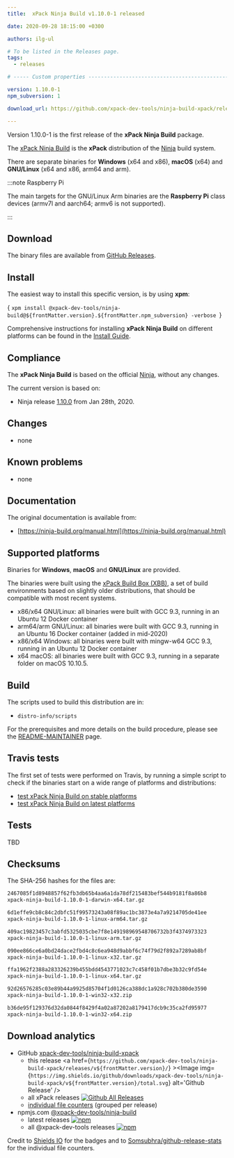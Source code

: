 ```yaml
---
title:  xPack Ninja Build v1.10.0-1 released

date: 2020-09-28 18:15:00 +0300

authors: ilg-ul

# To be listed in the Releases page.
tags:
  - releases

# ----- Custom properties -----------------------------------------------------

version: 1.10.0-1
npm_subversion: 1

download_url: https://github.com/xpack-dev-tools/ninja-build-xpack/releases/tag/v1.10.0-1/

---
```


Version 1.10.0-1 is the first release of the **xPack Ninja Build** package.

<!-- truncate -->


The [xPack Ninja Build](https://xpack-dev-tools.github.io/ninja-build-xpack/)
is the **xPack** distribution of the
[Ninja](https://ninja-build.org) build system.

There are separate binaries for **Windows** (x64 and x86),
**macOS** (x64) and **GNU/Linux** (x64 and x86, arm64 and arm).

:::note Raspberry Pi

The main targets for the GNU/Linux Arm
binaries are the **Raspberry Pi** class devices (armv7l and aarch64;
armv6 is not supported).

:::

## Download

The binary files are available from <a href={frontMatter.download_url}>GitHub Releases</a>.

## Install

The easiest way to install this specific version, is by using **xpm**:

<CodeBlock language="console"> {
`xpm install @xpack-dev-tools/ninja-build@${frontMatter.version}.${frontMatter.npm_subversion} -verbose
`} </CodeBlock>

Comprehensive instructions for installing **xPack Ninja Build** on different platforms
can be found in the [Install Guide](/docs/install/).

## Compliance

The **xPack Ninja Build** is based on the official
[Ninja](https://ninja-build.org),
without any changes.

The current version is based on:

- Ninja release
[1.10.0](https://github.com/ninja-build/ninja/releases/tag/v1.10.0)
from Jan 28th, 2020.

## Changes

- none

## Known problems

- none

## Documentation

The original documentation is available from:

- [https://ninja-build.org/manual.html](https://ninja-build.org/manual.html)

## Supported platforms

Binaries for **Windows**, **macOS** and **GNU/Linux** are provided.

The binaries were built using the
[xPack Build Box (XBB)](https://github.com/xpack/xpack-build-box), a set
of build environments based on slightly older distributions, that should be
compatible with most recent systems.

- x86/x64 GNU/Linux: all binaries were built with GCC 9.3, running in an
  Ubuntu 12 Docker container
- arm64/arm GNU/Linux: all binaries were built with GCC 9.3, running in an
  Ubuntu 16 Docker container (added in mid-2020)
- x86/x64 Windows: all binaries were built with mingw-w64 GCC 9.3, running in an
  Ubuntu 12 Docker container
- x64 macOS: all binaries were built with GCC 9.3, running in a separate
  folder on macOS 10.10.5.

## Build

The scripts used to build this distribution are in:

- `distro-info/scripts`

For the prerequisites and more details on the build procedure, please see the
[README-MAINTAINER](https://github.com/xpack-dev-tools/ninja-build-xpack/blob/xpack/README-MAINTAINER.md) page.

## Travis tests

The first set of tests were performed on Travis, by running
a simple script to check if the binaries start on a wide range of
platforms and distributions:

- [test xPack Ninja Build on stable platforms](https://travis-ci.org/github/xpack-dev-tools/ninja-build-xpack/builds/730967211)
- [test xPack Ninja Build on latest platforms](https://travis-ci.org/github/xpack-dev-tools/ninja-build-xpack/builds/730971631)

## Tests

TBD

## Checksums

The SHA-256 hashes for the files are:

```txt
2467085f1d8948857f62fb3db65b4aa6a1da78df215483bef544b9181f8a86b8
xpack-ninja-build-1.10.0-1-darwin-x64.tar.gz

6d1effe9cb8c84c2dbfc51f99573243a08f89ac1bc3873e4a7a9214705de41ee
xpack-ninja-build-1.10.0-1-linux-arm64.tar.gz

409ac19823457c3abfd5325035cbe7f8e149198969548706732b3f4374973323
xpack-ninja-build-1.10.0-1-linux-arm.tar.gz

090ee866ce6a0bd24dace2fbd4c8c6ea948d9abbf6c74f79d2f892a7289ab8bf
xpack-ninja-build-1.10.0-1-linux-x32.tar.gz

ffa1962f2388a283326239b455bdd4543771023c7c458f01b7dbe3b32c9fd54e
xpack-ninja-build-1.10.0-1-linux-x64.tar.gz

92d26576285c03e89b44a9925d85704f1d0126ca388dc1a928c702b380de3590
xpack-ninja-build-1.10.0-1-win32-x32.zip

b36de95f129376d32da0844f8429f4a02a87202a8179417dcb9c35ca2fd95977
xpack-ninja-build-1.10.0-1-win32-x64.zip
```

## Download analytics

- GitHub [xpack-dev-tools/ninja-build-xpack](https://github.com/xpack-dev-tools/ninja-build-xpack/)
  - this release <a href={`https://github.com/xpack-dev-tools/ninja-build-xpack/releases/v${frontMatter.version}/`} ><Image img={`https://img.shields.io/github/downloads/xpack-dev-tools/ninja-build-xpack/v${frontMatter.version}/total.svg`} alt='Github Release' /></a>
  - all xPack releases [![Github All Releases](https://img.shields.io/github/downloads/xpack-dev-tools/ninja-build-xpack/total.svg)](https://github.com/xpack-dev-tools/ninja-build-xpack/releases/)
  - [individual file counters](https://somsubhra.github.io/github-release-stats/?username=xpack-dev-tools&repository=ninja-build-xpack) (grouped per release)
- npmjs.com [@xpack-dev-tools/ninja-build](https://www.npmjs.com/package/@xpack-dev-tools/ninja-build)
  - latest releases [![npm](https://img.shields.io/npm/dw/@xpack-dev-tools/ninja-build.svg)](https://www.npmjs.com/package/@xpack-dev-tools/ninja-build/)
  - all @xpack-dev-tools releases [![npm](https://img.shields.io/npm/dt/@xpack-dev-tools/ninja-build.svg)](https://www.npmjs.com/package/@xpack-dev-tools/ninja-build/)

Credit to [Shields IO](https://shields.io) for the badges and to
[Somsubhra/github-release-stats](https://github.com/Somsubhra/github-release-stats)
for the individual file counters.
